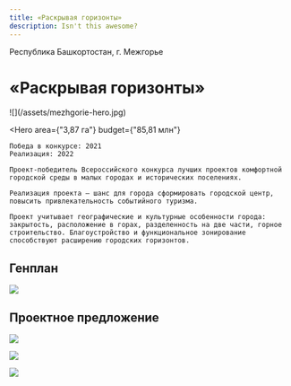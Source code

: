 ```yaml
---
title: «Раскрывая горизонты»
description: Isn't this awesome?
---
```


<AffinumLogo />

Республика Башкортостан, г. Межгорье

# «Раскрывая горизонты»

<Wide>
    ![](/assets/mezhgorie-hero.jpg)
</Wide>

<Hero
    area={"3,87 га"}
    budget={"85,81 млн"}
>
    Победа в конкурсе: 2021  
    Реализация: 2022  

    Проект-победитель Всероссийского конкурса лучших проектов комфортной городской среды в малых городах и исторических поселениях.

    Реализация проекта — шанс для города сформировать городской центр, повысить привлекательность событийного туризма. 

    Проект учитывает географические и культурные особенности города: закрытость, расположение в горах, разделенность на две части, горное строительство. Благоустройство и функциональное зонирование способствуют расширению городских горизонтов.
</Hero>

## Генплан

![](/assets/mezhgorie-00.jpg)

## Проектное предложение

![](/assets/mezhgorie-01.jpg)

![](/assets/mezhgorie-02.jpg)

![](/assets/mezhgorie-03.jpg)

